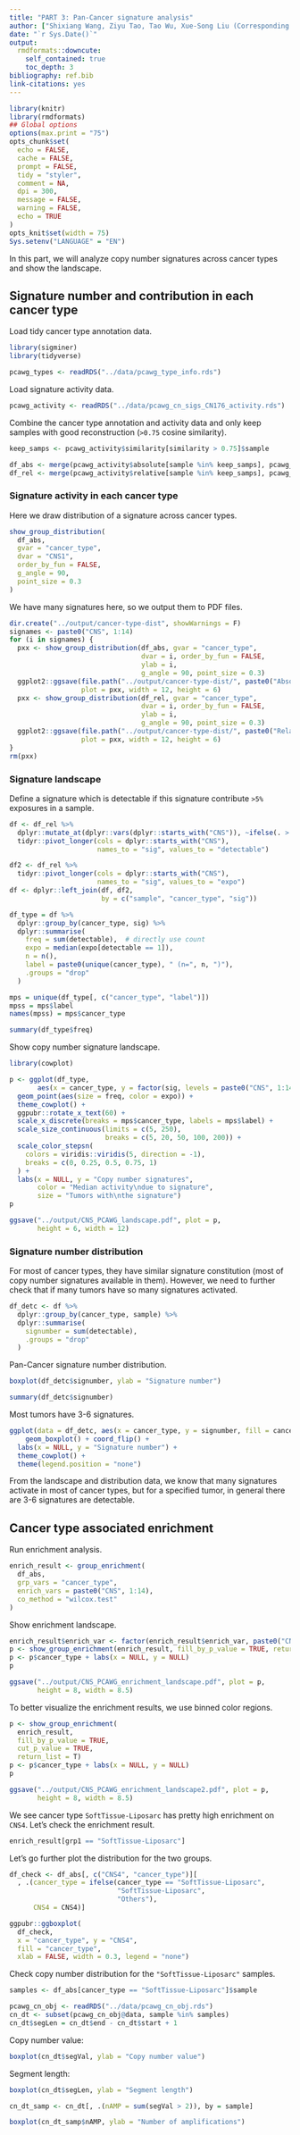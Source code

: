 ```yaml
---
title: "PART 3: Pan-Cancer signature analysis"
author: ["Shixiang Wang, Ziyu Tao, Tao Wu, Xue-Song Liu (Corresponding author)"]
date: "`r Sys.Date()`"
output:
  rmdformats::downcute:
    self_contained: true
    toc_depth: 3
bibliography: ref.bib
link-citations: yes
---
```



```r
library(knitr)
library(rmdformats)
## Global options
options(max.print = "75")
opts_chunk$set(
  echo = FALSE,
  cache = FALSE,
  prompt = FALSE,
  tidy = "styler",
  comment = NA,
  dpi = 300,
  message = FALSE,
  warning = FALSE,
  echo = TRUE
)
opts_knit$set(width = 75)
Sys.setenv("LANGUAGE" = "EN")
```

In this part, we will analyze copy number signatures across cancer types and show the landscape.

## Signature number and contribution in each cancer type

Load tidy cancer type annotation data.

```r
library(sigminer)
library(tidyverse)

pcawg_types <- readRDS("../data/pcawg_type_info.rds")
```

Load signature activity data.

```r
pcawg_activity <- readRDS("../data/pcawg_cn_sigs_CN176_activity.rds")
```

Combine the cancer type annotation and activity data and only keep samples with good reconstruction (`>0.75` cosine similarity).

```r
keep_samps <- pcawg_activity$similarity[similarity > 0.75]$sample

df_abs <- merge(pcawg_activity$absolute[sample %in% keep_samps], pcawg_types, by = "sample")
df_rel <- merge(pcawg_activity$relative[sample %in% keep_samps], pcawg_types, by = "sample")
```

### Signature activity in each cancer type

Here we draw distribution of a signature across cancer types.

```r
show_group_distribution(
  df_abs, 
  gvar = "cancer_type",
  dvar = "CNS1",
  order_by_fun = FALSE,
  g_angle = 90,
  point_size = 0.3
)
```

We have many signatures here, so we output them to PDF files.

```r
dir.create("../output/cancer-type-dist", showWarnings = F)
signames <- paste0("CNS", 1:14)
for (i in signames) {
  pxx <- show_group_distribution(df_abs, gvar = "cancer_type",
                                 dvar = i, order_by_fun = FALSE, 
                                 ylab = i,
                                 g_angle = 90, point_size = 0.3)
  ggplot2::ggsave(file.path("../output/cancer-type-dist/", paste0("Absolute_activity_", i, ".pdf")),
                  plot = pxx, width = 12, height = 6)
  pxx <- show_group_distribution(df_rel, gvar = "cancer_type",
                                 dvar = i, order_by_fun = FALSE,
                                 ylab = i,
                                 g_angle = 90, point_size = 0.3)
  ggplot2::ggsave(file.path("../output/cancer-type-dist/", paste0("Relative_activity_", i, ".pdf")),
                  plot = pxx, width = 12, height = 6)
}
rm(pxx)
```

### Signature landscape

Define a signature which is detectable if this signature contribute `>5%` exposures in a sample.

```r
df <- df_rel %>% 
  dplyr::mutate_at(dplyr::vars(dplyr::starts_with("CNS")), ~ifelse(. > 0.05, 1L, 0L)) %>% 
  tidyr::pivot_longer(cols = dplyr::starts_with("CNS"),
                      names_to = "sig", values_to = "detectable") 

df2 <- df_rel %>% 
  tidyr::pivot_longer(cols = dplyr::starts_with("CNS"),
                      names_to = "sig", values_to = "expo")
df <- dplyr::left_join(df, df2,
                       by = c("sample", "cancer_type", "sig"))

df_type = df %>% 
  dplyr::group_by(cancer_type, sig) %>% 
  dplyr::summarise(
    freq = sum(detectable),  # directly use count
    expo = median(expo[detectable == 1]),
    n = n(),
    label = paste0(unique(cancer_type), " (n=", n, ")"),
    .groups = "drop"
  )

mps = unique(df_type[, c("cancer_type", "label")])
mpss = mps$label
names(mpss) = mps$cancer_type
```

```r
summary(df_type$freq)
```

Show copy number signature landscape.

```r
library(cowplot)

p <- ggplot(df_type,
       aes(x = cancer_type, y = factor(sig, levels = paste0("CNS", 1:14)))) + 
  geom_point(aes(size = freq, color = expo)) +
  theme_cowplot() +  
  ggpubr::rotate_x_text(60) + 
  scale_x_discrete(breaks = mps$cancer_type, labels = mps$label) + 
  scale_size_continuous(limits = c(5, 250), 
                        breaks = c(5, 20, 50, 100, 200)) + 
  scale_color_stepsn(
    colors = viridis::viridis(5, direction = -1),
    breaks = c(0, 0.25, 0.5, 0.75, 1)
  ) +
  labs(x = NULL, y = "Copy number signatures", 
       color = "Median activity\ndue to signature",
       size = "Tumors with\nthe signature")
p

ggsave("../output/CNS_PCAWG_landscape.pdf", plot = p,
       height = 6, width = 12)
```
### Signature number distribution

For most of cancer types, they have similar signature constitution (most of copy number signatures available in them). However, we need to further check that if many tumors have so many signatures activated.


```r
df_detc <- df %>% 
  dplyr::group_by(cancer_type, sample) %>% 
  dplyr::summarise(
    signumber = sum(detectable),
    .groups = "drop"
  )
```

Pan-Cancer signature number distribution.

```r
boxplot(df_detc$signumber, ylab = "Signature number")

summary(df_detc$signumber)
```

Most tumors have 3-6 signatures.

```r
ggplot(data = df_detc, aes(x = cancer_type, y = signumber, fill = cancer_type)) +
    geom_boxplot() + coord_flip() +
  labs(x = NULL, y = "Signature number") +
  theme_cowplot() +
  theme(legend.position = "none")
```

From the landscape and distribution data, we know that many signatures activate in most of cancer types, but for a specified tumor, in general there are 3-6 signatures are detectable.

## Cancer type associated enrichment

Run enrichment analysis.

```r
enrich_result <- group_enrichment(
  df_abs,
  grp_vars = "cancer_type",
  enrich_vars = paste0("CNS", 1:14),
  co_method = "wilcox.test"
)
```

Show enrichment landscape.

```r
enrich_result$enrich_var <- factor(enrich_result$enrich_var, paste0("CNS", 1:14))
p <- show_group_enrichment(enrich_result, fill_by_p_value = TRUE, return_list = T)
p <- p$cancer_type + labs(x = NULL, y = NULL)
p

ggsave("../output/CNS_PCAWG_enrichment_landscape.pdf", plot = p,
       height = 8, width = 8.5)
```

To better visualize the enrichment results, we use binned color regions.

```r
p <- show_group_enrichment(
  enrich_result, 
  fill_by_p_value = TRUE, 
  cut_p_value = TRUE,
  return_list = T)
p <- p$cancer_type + labs(x = NULL, y = NULL)
p

ggsave("../output/CNS_PCAWG_enrichment_landscape2.pdf", plot = p,
       height = 8, width = 8.5)
```

We see cancer type `SoftTissue-Liposarc` has pretty high enrichment on `CNS4`.
Let's check the enrichment result.

```r
enrich_result[grp1 == "SoftTissue-Liposarc"]
```

Let's go further plot the distribution for the two groups.

```r
df_check <- df_abs[, c("CNS4", "cancer_type")][
  , .(cancer_type = ifelse(cancer_type == "SoftTissue-Liposarc", 
                           "SoftTissue-Liposarc",
                           "Others"),
      CNS4 = CNS4)]
```

```r
ggpubr::ggboxplot(
  df_check, 
  x = "cancer_type", y = "CNS4", 
  fill = "cancer_type", 
  xlab = FALSE, width = 0.3, legend = "none")
```
Check copy number distribution for the `"SoftTissue-Liposarc"` samples.

```r
samples <- df_abs[cancer_type == "SoftTissue-Liposarc"]$sample

pcawg_cn_obj <- readRDS("../data/pcawg_cn_obj.rds")
cn_dt <- subset(pcawg_cn_obj@data, sample %in% samples)
cn_dt$segLen = cn_dt$end - cn_dt$start + 1
```

Copy number value:

```r
boxplot(cn_dt$segVal, ylab = "Copy number value")
```

Segment length:

```r
boxplot(cn_dt$segLen, ylab = "Segment length")
```

```r
cn_dt_samp <- cn_dt[, .(nAMP = sum(segVal > 2)), by = sample]
```

```r
boxplot(cn_dt_samp$nAMP, ylab = "Number of amplifications")
```
